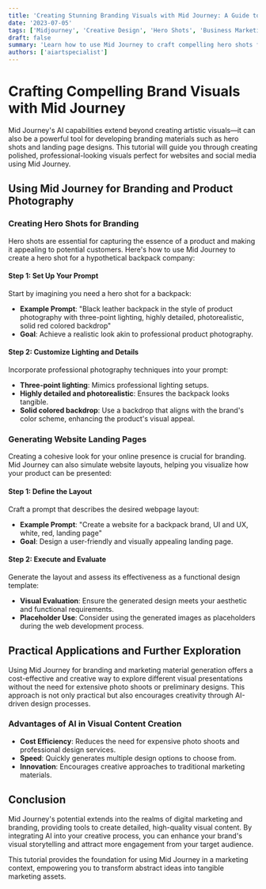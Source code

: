 ```yaml
---
title: 'Creating Stunning Branding Visuals with Mid Journey: A Guide to Hero Shots and Landing Pages'
date: '2023-07-05'
tags: ['Midjourney', 'Creative Design', 'Hero Shots', 'Business Marketing', 'Tutorial']
draft: false
summary: 'Learn how to use Mid Journey to craft compelling hero shots for branding and visual content for landing pages, ideal for websites and social media.'
authors: ['aiartspecialist']
---
```


# Crafting Compelling Brand Visuals with Mid Journey

Mid Journey's AI capabilities extend beyond creating artistic visuals—it can also be a powerful tool for developing branding materials such as hero shots and landing page designs. This tutorial will guide you through creating polished, professional-looking visuals perfect for websites and social media using Mid Journey.

## Using Mid Journey for Branding and Product Photography

### Creating Hero Shots for Branding

Hero shots are essential for capturing the essence of a product and making it appealing to potential customers. Here's how to use Mid Journey to create a hero shot for a hypothetical backpack company:

#### Step 1: Set Up Your Prompt

Start by imagining you need a hero shot for a backpack:

- **Example Prompt**: "Black leather backpack in the style of product photography with three-point lighting, highly detailed, photorealistic, solid red colored backdrop"
- **Goal**: Achieve a realistic look akin to professional product photography.

#### Step 2: Customize Lighting and Details

Incorporate professional photography techniques into your prompt:

- **Three-point lighting**: Mimics professional lighting setups.
- **Highly detailed and photorealistic**: Ensures the backpack looks tangible.
- **Solid colored backdrop**: Use a backdrop that aligns with the brand's color scheme, enhancing the product's visual appeal.

### Generating Website Landing Pages

Creating a cohesive look for your online presence is crucial for branding. Mid Journey can also simulate website layouts, helping you visualize how your product can be presented:

#### Step 1: Define the Layout

Craft a prompt that describes the desired webpage layout:

- **Example Prompt**: "Create a website for a backpack brand, UI and UX, white, red, landing page"
- **Goal**: Design a user-friendly and visually appealing landing page.

#### Step 2: Execute and Evaluate

Generate the layout and assess its effectiveness as a functional design template:

- **Visual Evaluation**: Ensure the generated design meets your aesthetic and functional requirements.
- **Placeholder Use**: Consider using the generated images as placeholders during the web development process.

## Practical Applications and Further Exploration

Using Mid Journey for branding and marketing material generation offers a cost-effective and creative way to explore different visual presentations without the need for extensive photo shoots or preliminary designs. This approach is not only practical but also encourages creativity through AI-driven design processes.

### Advantages of AI in Visual Content Creation

- **Cost Efficiency**: Reduces the need for expensive photo shoots and professional design services.
- **Speed**: Quickly generates multiple design options to choose from.
- **Innovation**: Encourages creative approaches to traditional marketing materials.

## Conclusion

Mid Journey's potential extends into the realms of digital marketing and branding, providing tools to create detailed, high-quality visual content. By integrating AI into your creative process, you can enhance your brand's visual storytelling and attract more engagement from your target audience.

This tutorial provides the foundation for using Mid Journey in a marketing context, empowering you to transform abstract ideas into tangible marketing assets.
